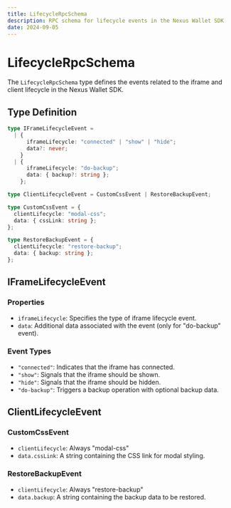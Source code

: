 ```yaml
---
title: LifecycleRpcSchema
description: RPC schema for lifecycle events in the Nexus Wallet SDK
date: 2024-09-05
---
```


# LifecycleRpcSchema

The `LifecycleRpcSchema` type defines the events related to the iframe and client lifecycle in the Nexus Wallet SDK.

## Type Definition

```ts twoslash
type IFrameLifecycleEvent =
  | {
      iframeLifecycle: "connected" | "show" | "hide";
      data?: never;
    }
  | {
      iframeLifecycle: "do-backup";
      data: { backup?: string };
    };

type ClientLifecycleEvent = CustomCssEvent | RestoreBackupEvent;

type CustomCssEvent = {
  clientLifecycle: "modal-css";
  data: { cssLink: string };
};

type RestoreBackupEvent = {
  clientLifecycle: "restore-backup";
  data: { backup: string };
};
```

## IFrameLifecycleEvent

### Properties
- `iframeLifecycle`: Specifies the type of iframe lifecycle event.
- `data`: Additional data associated with the event (only for "do-backup" event).

### Event Types
- `"connected"`: Indicates that the iframe has connected.
- `"show"`: Signals that the iframe should be shown.
- `"hide"`: Signals that the iframe should be hidden.
- `"do-backup"`: Triggers a backup operation with optional backup data.

## ClientLifecycleEvent

### CustomCssEvent
- `clientLifecycle`: Always "modal-css"
- `data.cssLink`: A string containing the CSS link for modal styling.

### RestoreBackupEvent
- `clientLifecycle`: Always "restore-backup"
- `data.backup`: A string containing the backup data to be restored.
